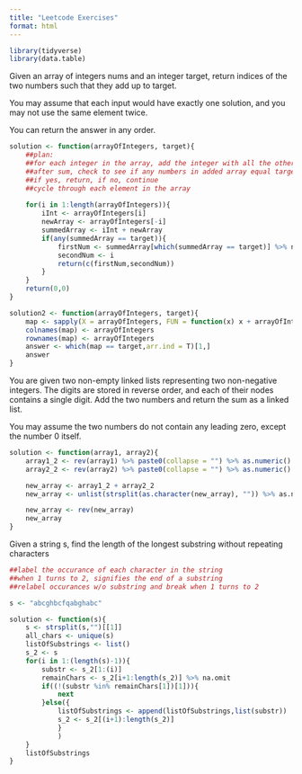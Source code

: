 ```yaml
---
title: "Leetcode Exercises"
format: html
---
```



```r

library(tidyverse)
library(data.table)


```




Given an array of integers nums and an integer target, return indices of the two numbers such that they add up to target.

You may assume that each input would have exactly one solution, and you may not use the same element twice.

You can return the answer in any order.


```r

solution <- function(arrayOfIntegers, target){
    ##plan:
    ##for each integer in the array, add the integer with all the other elements of the array
    ##after sum, check to see if any numbers in added array equal target,
    ##if yes, return, if no, continue
    ##cycle through each element in the array
    
    for(i in 1:length(arrayOfIntegers)){
        iInt <- arrayOfIntegers[i]
        newArray <- arrayOfIntegers[-i]
        summedArray <- iInt + newArray
        if(any(summedArray == target)){
            firstNum <- summedArray[which(summedArray == target)] %>% names %>% as.numeric
            secondNum <- i
            return(c(firstNum,secondNum))
        }
    }
    return(0,0)
}

solution2 <- function(arrayOfIntegers, target){
    map <- sapply(X = arrayOfIntegers, FUN = function(x) x + arrayOfIntegers)
    colnames(map) <- arrayOfIntegers
    rownames(map) <- arrayOfIntegers
    answer <- which(map == target,arr.ind = T)[1,]
    answer
}


```


You are given two non-empty linked lists representing two non-negative integers. The digits are stored in reverse order, and each of their nodes contains a single digit. Add the two numbers and return the sum as a linked list.

You may assume the two numbers do not contain any leading zero, except the number 0 itself. 


```r

solution <- function(array1, array2){
    array1_2 <- rev(array1) %>% paste0(collapse = "") %>% as.numeric()
    array2_2 <- rev(array2) %>% paste0(collapse = "") %>% as.numeric()

    new_array <- array1_2 + array2_2
    new_array <- unlist(strsplit(as.character(new_array), "")) %>% as.numeric

    new_array <- rev(new_array)
    new_array
}

```

Given a string s, find the length of the longest substring without repeating characters

```r

##label the occurance of each character in the string
##when 1 turns to 2, signifies the end of a substring
##relabel occurances w/o substring and break when 1 turns to 2

s <- "abcghbcfqabghabc"

solution <- function(s){
    s <- strsplit(s,"")[[1]]
    all_chars <- unique(s)
    listOfSubstrings <- list()
    s_2 <- s
    for(i in 1:(length(s)-1)){
        substr <- s_2[1:(i)]
        remainChars <- s_2[i+1:length(s_2)] %>% na.omit
        if((!(substr %in% remainChars[1])[1])){
            next
        }else({
            listOfSubstrings <- append(listOfSubstrings,list(substr))
            s_2 <- s_2[(i+1):length(s_2)]
            }
            )
    }
    listOfSubstrings
}


```














